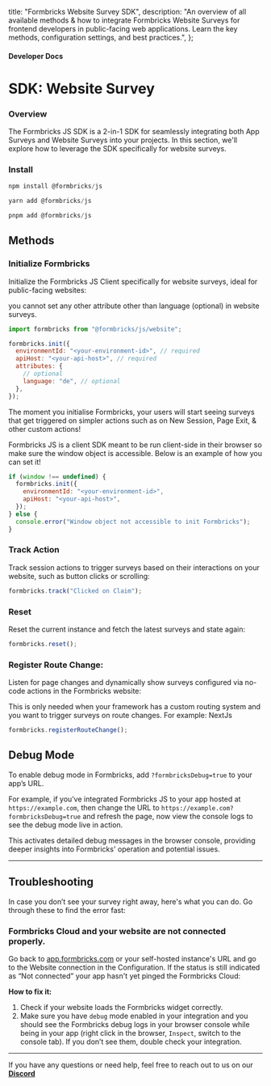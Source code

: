 
  title: "Formbricks Website Survey SDK",
  description:
    "An overview of all available methods & how to integrate Formbricks Website Surveys for frontend developers in public-facing web applications. Learn the key methods, configuration settings, and best practices.",
};

#### Developer Docs

# SDK: Website Survey

### Overview

The Formbricks JS SDK is a 2-in-1 SDK for seamlessly integrating both App Surveys and Website Surveys into your projects. In this section, we'll explore how to leverage the SDK specifically for website surveys.

### Install

<Col>
<CodeGroup title="npm">

```js {{ title: 'npm' }}
npm install @formbricks/js
```

```js {{ title: 'yarn' }}
yarn add @formbricks/js
```

```js {{ title: 'pnpm' }}
pnpm add @formbricks/js
```

</CodeGroup>
</Col>

## Methods

### Initialize Formbricks

Initialize the Formbricks JS Client specifically for website surveys, ideal for public-facing websites:

<Note>you cannot set any other attribute other than language (optional) in website surveys.</Note>

<Col>
<CodeGroup title="Initialize Formbricks">

```javascript
import formbricks from "@formbricks/js/website";

formbricks.init({
  environmentId: "<your-environment-id>", // required
  apiHost: "<your-api-host>", // required
  attributes: {
    // optional
    language: "de", // optional
  },
});
```

</CodeGroup>
</Col>

The moment you initialise Formbricks, your users will start seeing surveys that get triggered on simpler actions such as on New Session, Page Exit, & other custom actions!

<Note>
Formbricks JS is a client SDK meant to be run client-side in their browser so make sure the window object is accessible. Below is an example of how you can set it!

<Col>
<CodeGroup>

```js
if (window !== undefined) {
  formbricks.init({
    environmentId: "<your-environment-id>",
    apiHost: "<your-api-host>",
  });
} else {
  console.error("Window object not accessible to init Formbricks");
}
```

</CodeGroup>
</Col>

</Note>

### Track Action

Track session actions to trigger surveys based on their interactions on your website, such as button clicks or scrolling:

<Col>
<CodeGroup>

```js
formbricks.track("Clicked on Claim");
```

</CodeGroup>
</Col>

### Reset

Reset the current instance and fetch the latest surveys and state again:

<Col>
<CodeGroup>

```js
formbricks.reset();
```

</CodeGroup>
</Col>

### Register Route Change:

Listen for page changes and dynamically show surveys configured via no-code actions in the Formbricks website:

<Note>
  This is only needed when your framework has a custom routing system and you want to trigger surveys on route
  changes. For example: NextJs
</Note>

<Col>
<CodeGroup>

```js
formbricks.registerRouteChange();
```

</CodeGroup>
</Col>

## Debug Mode

To enable debug mode in Formbricks, add `?formbricksDebug=true` to your app’s URL.

For example, if you’ve integrated Formbricks JS to your app hosted at `https://example.com`, then change the URL to `https://example.com?formbricksDebug=true` and refresh the page, now view the console logs to see the debug mode live in action.

This activates detailed debug messages in the browser console, providing deeper insights into Formbricks' operation and potential issues.

---

## Troubleshooting

In case you don’t see your survey right away, here's what you can do. Go through these to find the error fast:

### Formbricks Cloud and your website are not connected properly.

Go back to [app.formbricks.com](http://app.formbricks.com) or your self-hosted instance's URL and go to the Website connection in the Configuration. If the status is still indicated as “Not connected” your app hasn't yet pinged the Formbricks Cloud:

<MdxImage
  src={I1}
  alt="setup checklist ui of survey popup for website surveys"
  quality="100"
  className="max-w-full rounded-lg sm:max-w-3xl"
/>
**How to fix it:**

1. Check if your website loads the Formbricks widget correctly.
2. Make sure you have `debug` mode enabled in your integration and you should see the Formbricks debug logs in your browser console while being in your app (right click in the browser, `Inspect`, switch to the console tab). If you don’t see them, double check your integration.

---

If you have any questions or need help, feel free to reach out to us on our **[Discord](https://formbricks.com/discord)**
